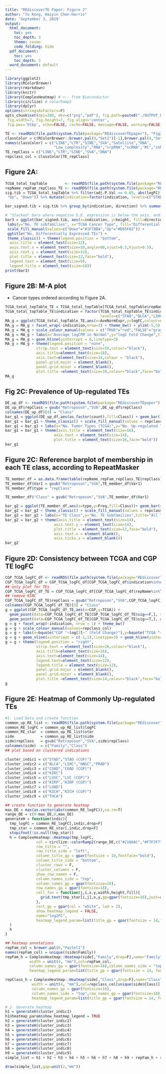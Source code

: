 ```yaml
---
title: "REdiscoverTE Paper: Figure 2"
author: "Yu Kong, Haiyin Chen-Harris"
date: 'September 3, 2019'
output:
  html_document:
    toc: yes
    toc_depth: 3
    theme: cosmo
    code_folding: hide
  pdf_document:
    toc: yes
    toc_depth: 3
  word_document: default
---
```


```r
library(ggplot2)
library(RColorBrewer)
library(rmarkdown)
library(knitr)
library(ComplexHeatmap) # <-- from Bioconductor
library(circlize) # colorRamp2
library(dplyr)
options(stringsAsFactors=F)
opts_chunk$set(dpi=300, dev=c("png","pdf"), fig.path=paste0("./OUTPUT_FIGURES--Fig2/"),
 fig.width=7, fig.height=7, fig.align='center', 
 fig.pos='htbp', echo=FALSE, cache=FALSE, message=FALSE, warning=FALSE)

TE <- readRDS(file.path(system.file(package="REdiscoverTEpaper"), "Fig2_data", "TE_repNames.RDS"))
classColor = c(RColorBrewer::brewer.pal(9,"Set1")[-1],brewer.pal(4,"Set3"))
names(classColor) = c("LINE","LTR","SINE","SVA","Satellite","DNA",
                      "Low_complexity","RNA","srpRNA","scRNA","RC","snRNA")
TE_repClass = c("LINE","LTR","SINE","SVA","DNA")
repclass_col = classColor[TE_repClass]
```

## Figure 2A:
```r
TCGA_total_topTable        <- readRDS(file.path(system.file(package="REdiscoverTEpaper"), "Fig2_data", "TCGA_intergenic_exp_merged_topTable_M_A.RDS"))
repName_repFam_repClass_TE <- readRDS(file.path(system.file(package="REdiscoverTEpaper"), "Fig2_data", "repName_repClass_repFam_TE.RDS"))
sig.tib = TCGA_total_topTable %>% filter(adj.P.Val <= 0.05, abs(logFC) >= 1.0) %>% select(repName, indication, logFC) %>% filter(repName %in% repName_repFam_repClass_TE$repName) %>% mutate(direction=ifelse(logFC>0, 
 "Up", "Down")) %>% mutate(indication=factor(indication, levels=c("STAD","BLCA","LIHC","HNSC","PRAD","COAD","KIRC","LUSC","KIRP","LUAD","KICH","BRCA","THCA")))

bar_signed.tib = sig.tib %>% group_by(indication, direction) %>% summarize(height=n()) %>% mutate(height=ifelse(direction=="Down", yes=(-height), no=(height)))

# "Stacked" bars where negative D.E. expression is below the axis, and positive is above.
bar3 = ggplot(bar_signed.tib, aes(x=indication, y=height, fill=direction)) +   geom_bar(position="identity", stat="identity", width=1, color="white") +
 labs(y="No. TE subfamilies", x="TCGA Cancer Type", fill="Differential expression direction:") +
 scale_fill_manual(values=c("Down"="#1F78B4","Up"="#D95F02")) +
 ggtitle("No. Differentially Expressed TEs") +
 theme_classic() + theme(legend.position = "bottom",
  axis.title = element_text(size=12),
  axis.text.x = element_text(size=10,angle=90,vjust=0.5,hjust=0.5),
  axis.text.y = element_text(size=12),
  plot.title = element_text(size=12,face="bold"),
  legend.text = element_text(size=9),
  legend.title = element_text(size=10))
print(bar3)

```

## Figure 2B: M-A plot
  * Cancer types ordered according to Figure 2A.
```r
TCGA_total_topTable_TE = TCGA_total_topTable[TCGA_total_topTable$repName%in%TE,]
TCGA_total_topTable_TE$indication = factor(TCGA_total_topTable_TE$indication,
                                           levels=c("STAD","BLCA","LIHC","HNSC","PRAD","COAD","KIRC","LUSC","KIRP","LUAD","KICH","BRCA","THCA"))
MA_g = ggplot(TCGA_total_topTable_TE,aes(x=AveNormExpr,y=logFC,colour=sig)) + geom_point()
MA_g = MA_g + facet_wrap(~indication,nrow=3) + theme_bw() + ylim(-5,5)
MA_g = MA_g + scale_colour_manual(values = c("TRUE"="red","FALSE"="gray50"))
MA_g = MA_g + labs(x="Average logCPM in Normal",y="log2 Fold Change",title="TCGA: M-A Plot (Intergenic Exp)")
MA_g = MA_g + geom_hline(yintercept = 0,linetype=3)
MA_g = MA_g + theme(legend.position = "none",
              strip.text = element_text(size=18,colour="black"),
              axis.title=element_text(size=18),
              axis.text=element_text(size=14,colour = "black"),
              panel.grid.major = element_blank(),
              panel.grid.minor = element_blank(),
              plot.title =element_text(size=18,colour="black",face="bold"))
MA_g
```

## Fig 2C: Prevalence of Up-regulated TEs
```r
DE_up_df <- readRDS(file.path(system.file(package="REdiscoverTEpaper"), "Fig2_data", "TCGA_intergenic_up_TE_stat.RDS"))
DE_up_df$repClass = gsub("Retroposon","SVA",DE_up_df$repClass)
colnames(DE_up_df)[4] = "Class"
bar_g1 = ggplot(DE_up_df,aes(as.factor(count),fill=Class)) + geom_bar()
bar_g1 = bar_g1 + theme_classic() + scale_fill_manual(values = repclass_col[unique(DE_up_df$Class)])
bar_g1 = bar_g1 + labs(x="No. Tumor Types (TCGA)",y="No. Up-regulated TEs",title=paste0("Up-regulated TEs"))
bar_g1 = bar_g1 + theme(axis.title = element_text(size=16),
                      axis.text = element_text(size=14),
                      plot.title = element_text(size=16,face="bold"))
bar_g1
```

## Figure 2C: Reference barplot of membership in each TE class, according to RepeatMasker
```r
TE_member_df = as.data.frame(table(repName_repFam_repClass_TE$repClass))
TE_member_df$Var1 = gsub("Retroposon","SVA",TE_member_df$Var1)
TE_member_df$type = "repClass"

TE_member_df$"Class" = gsub("Retroposon","SVA",TE_member_df$Var1)

bar_g2 = ggplot(TE_member_df,aes(x=type,y=Freq,fill=Class))+ geom_bar(stat="identity",position=position_stack())
bar_g2 = bar_g2 + theme_classic() + scale_fill_manual(values = repclass_col)
bar_g2 = bar_g2 + labs(x="TE Class",y="No. TE Subfamilies",title="All TEs (n=1052)")
bar_g2 = bar_g2 + theme(axis.title = element_text(size=14),
                      axis.text.y = element_text(size=14),
                      plot.title = element_text(size=12,face="bold"),
                      axis.text.x = element_blank(),
                      axis.ticks.x = element_blank())
bar_g2
```

## Figure 2D: Consistency between TCGA and CGP TE logFC
```r
CGP_TCGA_logFC_df <- readRDS(file.path(system.file(package="REdiscoverTEpaper"), "Fig2_data", "intergenic_DE_CGP_TCGA_logFC_consistency_df.RDS"))
CGP_TCGA_logFC_df = CGP_TCGA_logFC_df[CGP_TCGA_logFC_df$indication%in%c("COAD","KICH","KIRP","STAD"),]
## only plot for TEs
CGP_TCGA_logFC_df_TE = CGP_TCGA_logFC_df[CGP_TCGA_logFC_df$repName%in%TE,]
## remove KIRC
CGP_TCGA_logFC_df_TE$repClass = gsub("Retroposon","SVA",CGP_TCGA_logFC_df_TE$repClass)
colnames(CGP_TCGA_logFC_df_TE)[5] = "Class"  
g = ggplot(CGP_TCGA_logFC_df_TE,aes(x=CGP,y=TCGA)) +
  geom_point(data=CGP_TCGA_logFC_df_TE[CGP_TCGA_logFC_df_TE$sig==F,], shape=1, colour="gray", alpha = 0.8) +
  geom_point(data=CGP_TCGA_logFC_df_TE[CGP_TCGA_logFC_df_TE$sig==T,], aes(colour=Class))
g = g + facet_wrap(~indication, nrow = 1) + theme_bw()
g = g + scale_colour_manual(values=repclass_col)
g = g + labs(x=bquote("CGP "~log[2]~" (Fold Change)"),y=bquote("TCGA "~log[2]~" (Fold Change)"))
g = g + geom_vline(xintercept = c(-1,1),linetype=3) + geom_hline(yintercept = c(-1,1),linetype=3)
g = g + theme(legend.position = "right",
              strip.text = element_text(size=16,colour="black"),
              axis.title=element_text(size=16),
              axis.text=element_text(size=14),
              legend.text=element_text(size=12),
              legend.title = element_text(size=12),
              panel.grid.major = element_blank(),
              panel.grid.minor = element_blank(),
              plot.title =element_text(size=14,colour="black",face="bold"))
g

```

## Figure 2E: Heatmap of Commonly Up-regulated TEs
```r
#1. Load Data and create function
common_up_RE_list <- readRDS(file.path(system.file(package="REdiscoverTEpaper"), "Fig2_data", "intergenic_common_up_RE_all_for_plot.RDS"))
common_RE_logFC = common_up_RE_list$logFC
common_RE_star  = common_up_RE_list$star
side            = common_up_RE_list$side
side$repClass   = gsub("Retroposon","SVA",side$repClass)
colnames(side)  = c("Family","Class")
## plot based on clustered indications

cluster_indic1 = c("STAD","STAD (CGP)")
cluster_indic2 = c("BLCA","LIHC","HNSC","PRAD")
cluster_indic3 = c("COAD","COAD (CGP)")
cluster_indic4 = c("KIRC")
cluster_indic5 = c("LUSC","LSC (CGP)")
cluster_indic6 = c("KIRP","KIRP (CGP)")
cluster_indic7 = c("LUAD")
cluster_indic8 = c("KICH","KICH (CGP)")
cluster_indic9 = c("THCA")

## create function to generate heatmap
max_DE = max(as.vector(abs(common_RE_logFC)),na.rm=T)
range_DE = c(0-max_DE,0,max_DE)
generateH = function(indic){
  tmp_logFC = common_RE_logFC[,indic,drop=F]
  tmp_star = common_RE_star[,indic,drop=F]
  stopifnot(!is.null(tmp_star))
  h = ComplexHeatmap::Heatmap(tmp_logFC,
              col = circlize::colorRamp2(range_DE,c("#2166AC","#F7F7F7","#B2182B")),
              row_title = "",
              row_title_side = "left",
              column_title_gp = gpar(fontsize = 18,fontface="bold"),
              column_title_side = "bottom",
              cluster_rows = F,
              cluster_columns = F,
              show_row_names = F,
              column_names_side = "top",
              column_names_gp = gpar(fontsize=18),
              row_names_gp = gpar(fontsize=18),
              cell_fun = function(j,i,x,y,width,height,fill){
                grid.text(tmp_star[i,j],x,y,gp=gpar(fontsize=16),just=c("center","center"),vjust=0.5)
              },
              rect_gp = gpar(col = "white", lwd = 2),
              show_heatmap_legend = FALSE,
              name="log2FC",
              heatmap_legend_param=list(title_gp = gpar(fontsize = 14,fontface="bold"),labels_gp=gpar(fontsize=14))
  )
  h
}

## heatmap annotations
repFam_col = brewer.pal(6,"Pastel1")
names(repFam_col) = unique((side$Family))
repFam_h = ComplexHeatmap::Heatmap(side[,"Family",drop=F],name="Family",show_row_names = F,
           width = unit(4, "mm"),col=repFam_col,
           column_names_gp = gpar(fontsize=16),column_names_side = "top",
           heatmap_legend_param=list(title_gp = gpar(fontsize = 14, fontface="bold"), labels_gp=gpar(fontsize=14)))

repClass_h = ComplexHeatmap::Heatmap(side[,"Class",drop=F],name="Class",show_row_names = T,
            width = unit(4, "mm"),col=repclass_col[unique(side$Class)],
            column_names_gp = gpar(fontsize=16),
            column_names_side = "top",row_names_gp = gpar(fontsize=18),
            heatmap_legend_param=list(title_gp = gpar(fontsize = 14, fontface="bold") ,labels_gp=gpar(fontsize=14)))
```

```r
# 2. Generate heatmap
h1 = generateH(cluster_indic1)
h1@heatmap_param$show_heatmap_legend = TRUE
h2 = generateH(cluster_indic2)
h3 = generateH(cluster_indic3)
h4 = generateH(cluster_indic4)
h5 = generateH(cluster_indic5)
h6 = generateH(cluster_indic6)
h7 = generateH(cluster_indic7)
h8 = generateH(cluster_indic8)
h9 = generateH(cluster_indic9)
simple_list = h1 + h2 + h3 + h4 + h5 + h6 + h7 + h8 + h9 + repFam_h + repClass_h

draw(simple_list,gap=unit(2,"mm"))
```

